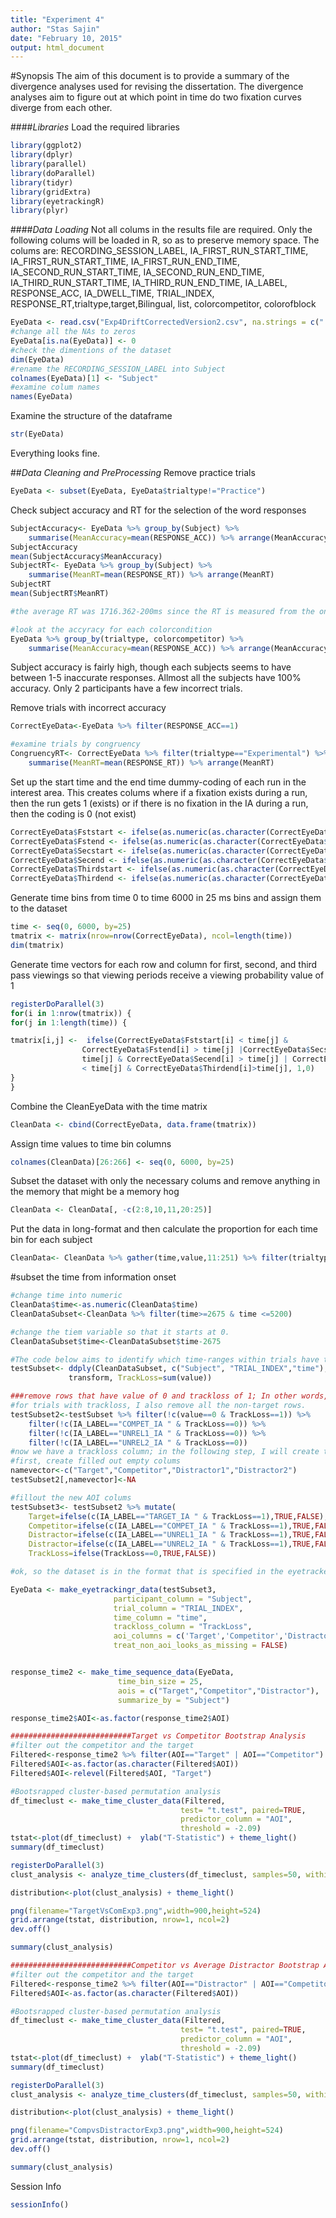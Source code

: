 ```yaml
---
title: "Experiment 4"
author: "Stas Sajin"
date: "February 10, 2015"
output: html_document
---
```


#Synopsis
The aim of this document is to provide a summary of the divergence analyses used for revising the dissertation. The divergence analyses aim to figure out at which point in time do two fixation curves diverge from each other.


####*Libraries*
Load the required libraries 
```r
library(ggplot2)
library(dplyr)
library(parallel)
library(doParallel)
library(tidyr)
library(gridExtra)
library(eyetrackingR)
library(plyr)
```


####*Data Loading*
Not all colums in the results file are required. Only the following colums will be loaded in R, so as to preserve memory space. The colums are: RECORDING_SESSION_LABEL, IA_FIRST_RUN_START_TIME, IA_FIRST_RUN_START_TIME, IA_FIRST_RUN_END_TIME, IA_SECOND_RUN_START_TIME, IA_SECOND_RUN_END_TIME, IA_THIRD_RUN_START_TIME, IA_THIRD_RUN_END_TIME, IA_LABEL, RESPONSE_ACC, IA_DWELL_TIME, TRIAL_INDEX, RESPONSE_RT,trialtype,target,Bilingual, list, colorcompetitor, colorofblock

```r
EyeData <- read.csv("Exp4DriftCorrectedVersion2.csv", na.strings = c("."))[,c('RECORDING_SESSION_LABEL', 'IA_FIRST_RUN_START_TIME', 'IA_FIRST_RUN_START_TIME', 'IA_FIRST_RUN_END_TIME', 'IA_SECOND_RUN_START_TIME', 'IA_SECOND_RUN_END_TIME', 'IA_THIRD_RUN_START_TIME', 'IA_THIRD_RUN_END_TIME', 'IA_LABEL', 'RESPONSE_ACC', 'IA_DWELL_TIME', 'TRIAL_INDEX', 'target', 'RESPONSE_RT', 'trialtype','Bilingual','list','colorcompetitor', 'colorofblock')]
#change all the NAs to zeros
EyeData[is.na(EyeData)] <- 0
#check the dimentions of the dataset
dim(EyeData)
#rename the RECORDING_SESSION_LABEL into Subject
colnames(EyeData)[1] <- "Subject"
#examine colum names
names(EyeData)
```

Examine the structure of the dataframe
```r
str(EyeData)
```
Everything looks fine.

##*Data Cleaning and PreProcessing*
Remove practice trials
```r
EyeData <- subset(EyeData, EyeData$trialtype!="Practice")
```

Check subject accuracy and RT for the selection of the word responses
```r
SubjectAccuracy<- EyeData %>% group_by(Subject) %>% 
    summarise(MeanAccuracy=mean(RESPONSE_ACC)) %>% arrange(MeanAccuracy)
SubjectAccuracy
mean(SubjectAccuracy$MeanAccuracy)
SubjectRT<- EyeData %>% group_by(Subject) %>% 
    summarise(MeanRT=mean(RESPONSE_RT)) %>% arrange(MeanRT)
SubjectRT
mean(SubjectRT$MeanRT)

#the average RT was 1716.362-200ms since the RT is measured from the onset of the spoken target.

#look at the accyracy for each colorcondition
EyeData %>% group_by(trialtype, colorcompetitor) %>% 
    summarise(MeanAccuracy=mean(RESPONSE_ACC)) %>% arrange(MeanAccuracy)
```

Subject accuracy is fairly high, though each subjects seems to have between 1-5 inaccurate responses. Allmost all the subjects have 100% accuracy. Only 2 participants have a few incorrect trials.

Remove trials with incorrect accuracy
```r
CorrectEyeData<-EyeData %>% filter(RESPONSE_ACC==1)

#examine trials by congruency
CongruencyRT<- CorrectEyeData %>% filter(trialtype=="Experimental") %>% group_by(colorcompetitor) %>% 
    summarise(MeanRT=mean(RESPONSE_RT)) %>% arrange(MeanRT)
```

Set up the start time and the end time dummy-coding of each run in the interest area. This creates colums where if a fixation exists during a run, then the run gets 1 (exists) or if there is no fixation in the IA during a run, then the coding is 0 (not exist)
```r
CorrectEyeData$Fststart <- ifelse(as.numeric(as.character(CorrectEyeData$IA_FIRST_RUN_START_TIME)) > 0, as.numeric(as.character(CorrectEyeData$IA_FIRST_RUN_START_TIME)), 0) 
CorrectEyeData$Fstend <- ifelse(as.numeric(as.character(CorrectEyeData$IA_FIRST_RUN_START_TIME)) > 0, as.numeric(as.character(CorrectEyeData$IA_FIRST_RUN_END_TIME)), 0)
CorrectEyeData$Secstart <- ifelse(as.numeric(as.character(CorrectEyeData$IA_SECOND_RUN_START_TIME)) > 0, as.numeric(as.character(CorrectEyeData$IA_SECOND_RUN_START_TIME)), 0)
CorrectEyeData$Secend <- ifelse(as.numeric(as.character(CorrectEyeData$IA_SECOND_RUN_START_TIME)) > 0, as.numeric(as.character(CorrectEyeData$IA_SECOND_RUN_END_TIME)), 0)
CorrectEyeData$Thirdstart <- ifelse(as.numeric(as.character(CorrectEyeData$IA_THIRD_RUN_START_TIME)) > 0, as.numeric(as.character(CorrectEyeData$IA_THIRD_RUN_START_TIME)), 0)
CorrectEyeData$Thirdend <- ifelse(as.numeric(as.character(CorrectEyeData$IA_THIRD_RUN_START_TIME)) > 0, as.numeric(as.character(CorrectEyeData$IA_THIRD_RUN_END_TIME)), 0)
```

Generate time bins from time 0 to time 6000 in 25 ms bins and assign them to the dataset
```r
time <- seq(0, 6000, by=25)
tmatrix <- matrix(nrow=nrow(CorrectEyeData), ncol=length(time))
dim(tmatrix)
```

Generate time vectors for each row and column for first, second, and third pass viewings 
so that viewing periods receive a viewing probability value of 1 

```r
registerDoParallel(3)
for(i in 1:nrow(tmatrix)) {
for(j in 1:length(time)) {

tmatrix[i,j] <-  ifelse(CorrectEyeData$Fststart[i] < time[j] & 
                CorrectEyeData$Fstend[i] > time[j] |CorrectEyeData$Secstart[i] <
                time[j] & CorrectEyeData$Secend[i] > time[j] | CorrectEyeData$Thirdstart[i] 
                < time[j] & CorrectEyeData$Thirdend[i]>time[j], 1,0)
} 
}
```

Combine the CleanEyeData with the time matrix
```r
CleanData <- cbind(CorrectEyeData, data.frame(tmatrix))
```

Assign time values to time bin columns
```r
colnames(CleanData)[26:266] <- seq(0, 6000, by=25)
```

Subset the dataset with only the necessary colums and remove anything in the memory that might be a memory hog
```r
CleanData <- CleanData[, -c(2:8,10,11,20:25)]
```

Put the data in long-format and then calculate the proportion for each time bin for each subject
```r
CleanData<- CleanData %>% gather(time,value,11:251) %>% filter(trialtype=="Experimental") %>% select(-c(trialtype))
```


#subset the time from information onset
```r
#change time into numeric
CleanData$time<-as.numeric(CleanData$time)
CleanDataSubset<-CleanData %>% filter(time>=2675 & time <=5200)

#change the tiem variable so that it starts at 0.
CleanDataSubset$time<-CleanDataSubset$time-2675

#The code below aims to identify which time-ranges within trials have trackloss. The code will sum up the value column. If it is 0, this means that there was no fixation to any interest areas and the trial had trackloss, if it is 1, then there was a fixation to one of the interest areas. 
testSubset<- ddply(CleanDataSubset, c("Subject", "TRIAL_INDEX","time"), 
             transform, TrackLoss=sum(value))

###remove rows that have value of 0 and trackloss of 1; In other words, this removes the rows for the IA that had no fixation in them and that also had no trackloss
#for trials with trackloss, I also remove all the non-target rows.
testSubset2<-testSubset %>% filter(!c(value==0 & TrackLoss==1)) %>%
    filter(!c(IA_LABEL=="COMPET_IA " & TrackLoss==0)) %>%
    filter(!c(IA_LABEL=="UNREL1_IA " & TrackLoss==0)) %>%
    filter(!c(IA_LABEL=="UNREL2_IA " & TrackLoss==0))
#now we have a trackloss column; in the following step, I will create the AOI Columns
#first, create filled out empty colums
namevector<-c("Target","Competitor","Distractor1","Distractor2")
testSubset2[,namevector]<-NA

#fillout the new AOI colums
testSubset3<- testSubset2 %>% mutate(
    Target=ifelse(c(IA_LABEL=="TARGET_IA " & TrackLoss==1),TRUE,FALSE),
    Competitor=ifelse(c(IA_LABEL=="COMPET_IA " & TrackLoss==1),TRUE,FALSE), 
    Distractor=ifelse(c(IA_LABEL=="UNREL1_IA " & TrackLoss==1),TRUE,FALSE),
    Distractor=ifelse(c(IA_LABEL=="UNREL2_IA " & TrackLoss==1),TRUE,FALSE),
    TrackLoss=ifelse(TrackLoss==0,TRUE,FALSE))

#ok, so the dataset is in the format that is specified in the eyetrackerR package; Time to perform the analyses
```


```r
EyeData <- make_eyetrackingr_data(testSubset3, 
                       participant_column = "Subject",
                       trial_column = "TRIAL_INDEX",
                       time_column = "time",
                       trackloss_column = "TrackLoss",
                       aoi_columns = c('Target','Competitor','Distractor'),
                       treat_non_aoi_looks_as_missing = FALSE)


response_time2 <- make_time_sequence_data(EyeData,
                        time_bin_size = 25, 
                        aois = c("Target","Competitor","Distractor"),
                        summarize_by = "Subject")

response_time2$AOI<-as.factor(response_time2$AOI)


```


```r
###########################Target vs Competitor Bootstrap Analysis
#filter out the competitor and the target
Filtered<-response_time2 %>% filter(AOI=="Target" | AOI=="Competitor")
Filtered$AOI<-as.factor(as.character(Filtered$AOI))
Filtered$AOI<-relevel(Filtered$AOI, "Target")

#Bootsrapped cluster-based permutation analysis
df_timeclust <- make_time_cluster_data(Filtered, 
                                      test= "t.test", paired=TRUE,
                                      predictor_column = "AOI",
                                      threshold = -2.09) 
tstat<-plot(df_timeclust) +  ylab("T-Statistic") + theme_light()
summary(df_timeclust)

registerDoParallel(3)
clust_analysis <- analyze_time_clusters(df_timeclust, samples=50, within_subj=TRUE, paired=TRUE) #

distribution<-plot(clust_analysis) + theme_light()

png(filename="TargetVsComExp3.png",width=900,height=524)
grid.arrange(tstat, distribution, nrow=1, ncol=2)
dev.off()

summary(clust_analysis)
```


```r
###########################Competitor vs Average Distractor Bootstrap Analysis
#filter out the competitor and the target
Filtered<-response_time2 %>% filter(AOI=="Distractor" | AOI=="Competitor")
Filtered$AOI<-as.factor(as.character(Filtered$AOI))

#Bootsrapped cluster-based permutation analysis
df_timeclust <- make_time_cluster_data(Filtered, 
                                      test= "t.test", paired=TRUE,
                                      predictor_column = "AOI",
                                      threshold = -2.09) 
tstat<-plot(df_timeclust) +  ylab("T-Statistic") + theme_light()
summary(df_timeclust)

registerDoParallel(3)
clust_analysis <- analyze_time_clusters(df_timeclust, samples=50, within_subj=TRUE, paired=TRUE) #

distribution<-plot(clust_analysis) + theme_light()

png(filename="CompvsDistractorExp3.png",width=900,height=524)
grid.arrange(tstat, distribution, nrow=1, ncol=2)
dev.off()

summary(clust_analysis)
```



Session Info
```r
sessionInfo()
```